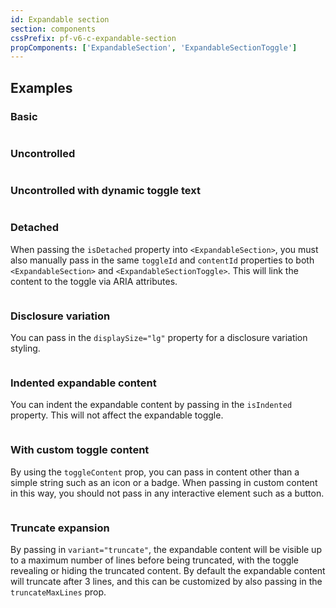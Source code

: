 ```yaml
---
id: Expandable section
section: components
cssPrefix: pf-v6-c-expandable-section
propComponents: ['ExpandableSection', 'ExpandableSectionToggle']
---
```



## Examples

### Basic

```ts file="ExpandableSectionBasic.tsx"

```

### Uncontrolled

```ts file="ExpandableSectionUncontrolled.tsx"

```

### Uncontrolled with dynamic toggle text

```ts file="ExpandableSectionUncontrolledDynamicToggleText.tsx"

```

### Detached

When passing the `isDetached` property into `<ExpandableSection>`, you must also manually pass in the same `toggleId` and `contentId` properties to both `<ExpandableSection>` and `<ExpandableSectionToggle>`. This will link the content to the toggle via ARIA attributes.

```ts file="ExpandableSectionDetached.tsx"

```

### Disclosure variation

You can pass in the `displaySize="lg"` property for a disclosure variation styling.

```ts file="ExpandableSectionDisclosure.tsx"

```

### Indented expandable content

You can indent the expandable content by passing in the `isIndented` property. This will not affect the expandable toggle.

```ts file="ExpandableSectionIndented.tsx"

```

### With custom toggle content

By using the `toggleContent` prop, you can pass in content other than a simple string such as an icon or a badge. When passing in custom content in this way, you should not pass in any interactive element such as a button.

```ts file="ExpandableSectionCustomToggle.tsx"

```

### Truncate expansion

By passing in `variant="truncate"`, the expandable content will be visible up to a maximum number of lines before being truncated, with the toggle revealing or hiding the truncated content. By default the expandable content will truncate after 3 lines, and this can be customized by also passing in the `truncateMaxLines` prop.

```ts file="ExpandableSectionTruncateExpansion.tsx"

```
